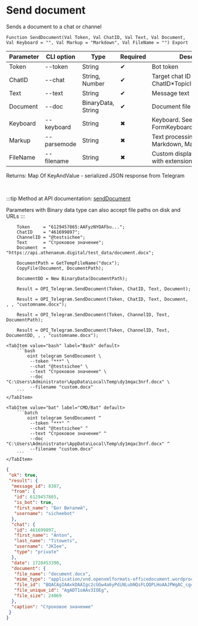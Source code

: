 ﻿---
sidebar_position: 5
---


# Send document
 Sends a document to a chat or channel



`Function SendDocument(Val Token, Val ChatID, Val Text, Val Document, Val Keyboard = "", Val Markup = "Markdown", Val FileName = "") Export`

  | Parameter | CLI option | Type | Required | Description |
  |-|-|-|-|-|
  | Token | --token | String | &#x2714; | Bot token |
  | ChatID | --chat | String, Number | &#x2714; | Target chat ID or ChatID*TopicID |
  | Text | --text | String | &#x2714; | Message text |
  | Document | --doc | BinaryData, String | &#x2714; | Document file |
  | Keyboard | --keyboard | String | &#x2716; | Keyboard. See FormKeyboardFromButtonArray |
  | Markup | --parsemode | String | &#x2716; | Text processing type (HTML, Markdown, MarkdownV2) |
  | FileName | --filename | String | &#x2716; | Custom displayed file name with extension, if necessary |

  
  Returns:  Map Of KeyAndValue - serialized JSON response from Telegram

<br/>

:::tip
Method at API documentation: [sendDocument](https://core.telegram.org/bots/api#senddocument)

Parameters with Binary data type can also accept file paths on disk and URLs
:::
<br/>



```bsl title="1C:Enterprise/OneScript code example"
    Token     = "6129457865:AAFyzNYOAFbu...";
    ChatID    = "461699897";
    ChannelID = "@testsichee";
    Text      = "Строковое значение";
    Document  = "https://api.athenaeum.digital/test_data/document.docx";

    DocumentPath = GetTempFileName("docx");
    CopyFile(Document, DocumentPath);

    DocumentDD = New BinaryData(DocumentPath);

    Result = OPI_Telegram.SendDocument(Token, ChatID, Text, Document);

    Result = OPI_Telegram.SendDocument(Token, ChatID, Text, Document, , , "customname.docx");

    Result = OPI_Telegram.SendDocument(Token, ChannelID, Text, DocumentPath);

    Result = OPI_Telegram.SendDocument(Token, ChannelID, Text, DocumentDD, , , "customname.docx");
```
 

 <Tabs>
  
    <TabItem value="bash" label="Bash" default>
        ```bash
            oint telegram SendDocument \
             --token "***" \
             --chat "@testsichee" \
             --text "Строковое значение" \
             --doc "C:\Users\Administrator\AppData\Local\Temp\dy1mqac3nrf.docx" \
             --filename "custom.docx"
        ```
    </TabItem>
  
    <TabItem value="bat" label="CMD/Bat" default>
        ```batch
            oint telegram SendDocument ^
             --token "***" ^
             --chat "@testsichee" ^
             --text "Строковое значение" ^
             --doc "C:\Users\Administrator\AppData\Local\Temp\dy1mqac3nrf.docx" ^
             --filename "custom.docx"
        ```
    </TabItem>
</Tabs>


```json title="Result"
{
 "ok": true,
 "result": {
  "message_id": 8307,
  "from": {
   "id": 6129457865,
   "is_bot": true,
   "first_name": "Бот Виталий",
   "username": "sicheebot"
  },
  "chat": {
   "id": 461699897,
   "first_name": "Anton",
   "last_name": "Titowets",
   "username": "JKIee",
   "type": "private"
  },
  "date": 1728453390,
  "document": {
   "file_name": "document.docx",
   "mime_type": "application/vnd.openxmlformats-officedocument.wordprocessingml.document",
   "file_id": "BQACAgIAAxkDAAIgc2cGGw4a6yPdiNLubNQsFLQQPLHoAAJPWgAC_cg4SJF9HYfiILIbNgQ",
   "file_unique_id": "AgADT1oAAv3IOEg",
   "file_size": 24069
  },
  "caption": "Строковое значение"
 }
}
```
